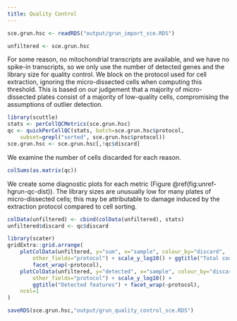 ```yaml
---
title: Quality Control
---
```


```r
sce.grun.hsc <- readRDS("output/grun_import_sce.RDS")
```


```r
unfiltered <- sce.grun.hsc
```

For some reason, no mitochondrial transcripts are available, and we have no spike-in transcripts, so we only use the number of detected genes and the library size for quality control.
We block on the protocol used for cell extraction, ignoring the micro-dissected cells when computing this threshold.
This is based on our judgement that a majority of micro-dissected plates consist of a majority of low-quality cells, compromising the assumptions of outlier detection.

```r
library(scuttle)
stats <- perCellQCMetrics(sce.grun.hsc)
qc <- quickPerCellQC(stats, batch=sce.grun.hsc$protocol,
    subset=grepl("sorted", sce.grun.hsc$protocol))
sce.grun.hsc <- sce.grun.hsc[,!qc$discard]
```

We examine the number of cells discarded for each reason.

```r
colSums(as.matrix(qc))
```

We create some diagnostic plots for each metric (Figure \@ref(fig:unref-hgrun-qc-dist)).
The library sizes are unusually low for many plates of micro-dissected cells; this may be attributable to damage induced by the extraction protocol compared to cell sorting.

```r
colData(unfiltered) <- cbind(colData(unfiltered), stats)
unfiltered$discard <- qc$discard

library(scater)
gridExtra::grid.arrange(
    plotColData(unfiltered, y="sum", x="sample", colour_by="discard", 
        other_fields="protocol") + scale_y_log10() + ggtitle("Total count") +
        facet_wrap(~protocol),
    plotColData(unfiltered, y="detected", x="sample", colour_by="discard",
        other_fields="protocol") + scale_y_log10() + 
        ggtitle("Detected features") + facet_wrap(~protocol),
    ncol=1
)
```

```r
saveRDS(sce.grun.hsc,"output/grun_quality_control_sce.RDS")
```

